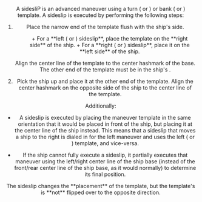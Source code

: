 <Header title="sideslip"/>

A sidesliP is an advanced maneuver using a turn (<LeftTurn/> or <RightTurn/>) or bank (<LeftBank/> or <RightBank/>)
template. A sideslip is executed by performing the following steps:

<ImgCenter src="/images/Slideslip_Example.webp" alt="Slideslip_Example"/>
<TextCenter text="A [2 Left Bank] Sideslip"/>

1. Place the narrow end of the template
flush with the ship's side.
    <ul>
        + For a **left (<LeftTurn/> or <LeftBank/>) sideslip**,
        place the template on the **right
        side** of the ship.
        + For a **right (<RightTurn/> or <RightBank/>) sideslip**,
        place it on the **left side** of the ship.
    </ul>

    Align the center line of the template to the center hashmark of the base.
        The other end of the template must be in the ship's <FullFrontArc/>.

2. Pick the ship up and place it at the other end of the template. Align the
center hashmark on the opposite side of the ship to the center line of the
template.

<DoubleCenter srcA="/images/Slidslip_C_EX1.webp" srcB="/images/Slideslip_I_EX1.webp" altA="Slideslip_C_EX_2" altB="Slideslip_I_EX_2" textA="Correct [2 Left Bank] Sideslip." textB="Incorrect [2 Left Bank] Sideslip"/>

Additionally:

* A sideslip is executed by placing the maneuver template in the same
orientation that it would be placed in front of the ship, but placing it at the
center line of the ship instead. This means that a sideslip that moves a
ship to the right is dialed in for the left maneuver and uses the left (<LeftTurn/> or
<LeftBank/>) template, and vice-versa.

* If the ship cannot fully execute a sideslip, it partially executes that
maneuver using the left/right center line of the ship base (instead of the
front/rear center line of the ship base, as it would normally) to determine
its final position.

<DoubleCenter srcA="/images/Slideslip_P_Bank.webp" srcB="/images/Slideslip_P_C.webp" altA="Bank_P_1" altB="Slideslip_P_1" textA="[2 Left Bank] executed as a bank." textB="[2 Left Bank] executed as a sideslip."/>

<TextCenter>
The sideslip changes the **placement** of the template, but the template's is **not** flipped over to the opposite direction.
</TextCenter>